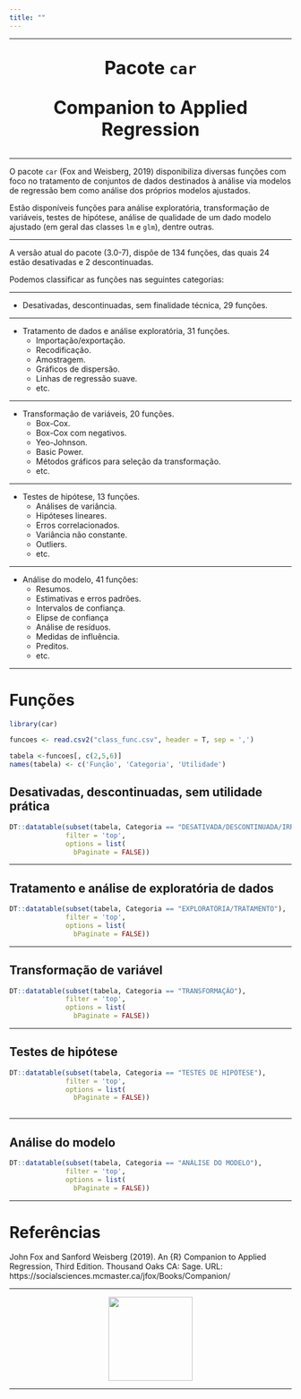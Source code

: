 ```yaml
---
title: ""
---
```


---

<center>
<font size="6"> 
<p align=”center”> <b> Pacote `car` </b> </center>
</font>
</center>

<center>
<font size="6"> 
<p align=”center”> <b> Companion to Applied Regression  </b> </center>
</font>
</center>


---

O pacote `car` (Fox and Weisberg, 2019) disponibiliza diversas funções com foco no tratamento de conjuntos de dados destinados à análise via modelos de regressão bem como análise dos próprios modelos ajustados. 

Estão disponíveis funções para análise exploratória, transformação de variáveis, testes de hipótese, análise de qualidade de um dado modelo ajustado (em geral das classes `lm` e `glm`), dentre outras.

---

A versão atual do pacote (3.0-7), dispõe de 134 funções, das quais 24 estão desativadas e 2 descontinuadas.

Podemos classificar as funções nas seguintes categorias: 

---

 - Desativadas, descontinuadas, sem finalidade técnica, 29 funções.

---

 - Tratamento de dados e análise exploratória, 31 funções.
    * Importação/exportação.
    * Recodificação.
    * Amostragem.
    * Gráficos de dispersão.
    * Linhas de regressão suave.
    * etc.

---

 - Transformação de variáveis, 20 funções.
    * Box-Cox.
    * Box-Cox com negativos. 
    * Yeo-Johnson.
    * Basic Power.
    * Métodos gráficos para seleção da transformação.
    * etc.

---

 - Testes de hipótese, 13 funções.
    * Análises de variância.
    * Hipóteses lineares.
    * Erros correlacionados.
    * Variância não constante.
    * Outliers. 
    * etc.

---

 - Análise do modelo, 41 funções:
    * Resumos.
    * Estimativas e erros padrões.
    * Intervalos de confiança.
    * Elipse de confiança
    * Análise de resíduos.
    * Medidas de influência.
    * Preditos.
    * etc.

---

# Funções {.tabset .tabset-fade}

```r
library(car)

funcoes <- read.csv2("class_func.csv", header = T, sep = ',')

tabela <-funcoes[, c(2,5,6)]
names(tabela) <- c('Função', 'Categoria', 'Utilidade')

```

## Desativadas, descontinuadas, sem utilidade prática

```r
DT::datatable(subset(tabela, Categoria == "DESATIVADA/DESCONTINUADA/IRRELEVANTE"), 
              filter = 'top',
              options = list(
                bPaginate = FALSE))
```

---

## Tratamento e análise de exploratória de dados

```r
DT::datatable(subset(tabela, Categoria == "EXPLORATÓRIA/TRATAMENTO"), 
              filter = 'top',
              options = list(
                bPaginate = FALSE))

```

---

## Transformação de variável

```r
DT::datatable(subset(tabela, Categoria == "TRANSFORMAÇÃO"), 
              filter = 'top',
              options = list(
                bPaginate = FALSE))                     


```

---

## Testes de hipótese

```r

DT::datatable(subset(tabela, Categoria == "TESTES DE HIPÓTESE"), 
              filter = 'top',
              options = list(
                bPaginate = FALSE))
             

```

---

## Análise do modelo

```r
    
DT::datatable(subset(tabela, Categoria == "ANÁLISE DO MODELO"), 
              filter = 'top',
              options = list(
                bPaginate = FALSE))

```

---

# Referências

John Fox and Sanford Weisberg (2019). An {R} Companion to Applied Regression, Third Edition. Thousand Oaks CA: Sage. URL: https://socialsciences.mcmaster.ca/jfox/Books/Companion/

---

<center>
<img src="img/sticker.png" width=150 height=150>
</center>

---

<div class="tocify-extend-page" data-unique="tocify-extend-page" style="height: 0;"></div>

